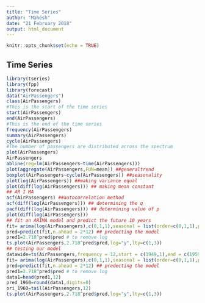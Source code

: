 ---
title: "Time Series"
author: "Mahesh"
date: "21 February 2018"
output: html_document
---

```{r setup, include=FALSE}
knitr::opts_chunk$set(echo = TRUE)
```

## Time Series
```{r}
library(tseries)
library(fpp)
library(forecast)
data("AirPassengers")
class(AirPassengers)
#This is the start of the time series
start(AirPassengers)
end(AirPassengers)
#This is the end of the time series
frequency(AirPassengers)
summary(AirPassengers)
cycle(AirPassengers)
#The number of passengers are distributed across the spectrum
plot(AirPassengers)
AirPassengers
abline(reg=lm(AirPassengers~time(AirPassengers)))
plot(aggregate(AirPassengers,FUN=mean)) ##generaltrend
boxplot(AirPassengers~cycle(AirPassengers)) ##seasonality
plot(log(AirPassengers)) ##making variance equal
plot(diff(log(AirPassengers))) ## making mean constant
## AR I MA
acf(AirPassengers) ##autocorrelation method
acf(diff(log(AirPassengers))) ## determining the q
pacf(diff(log(AirPassengers))) ## determining value of p
plot(diff(log(AirPassengers)))
## fit an ARIMA model and predict the future 10 years
fit= arima(log(AirPassengers),c(0,1,1),seasonal = list(order=c(0,1,1),period=12))
pred=predict(fit,n.ahead = 2*12) ## predecting the model
pred1=2.718^pred$pred # to remove log
ts.plot(AirPassengers,2.718^pred$pred,log="y",lty=c(1,3))
## testing our model
datawide=ts(AirPassengers,frequency = 12,start = c(1949,1),end = c(1959,12))
fit= arima(log(AirPassengers),c(0,1,1),seasonal = list(order=c(0,1,1),period=12))
pred=predict(fit,n.ahead = 2*12) ## predecting the model
pred1=2.718^pred$pred # to remove log
data1=head(pred1,12)
pred_1960=round(data1,digits=0)
ori_1960=tail(AirPassengers,12)
ts.plot(AirPassengers,2.718^pred$pred,log="y",lty=c(1,3))
```

